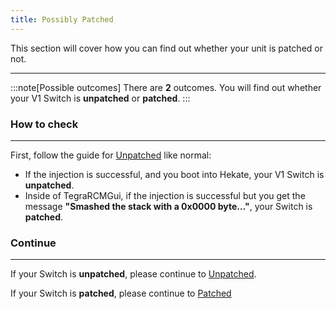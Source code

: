 ```yaml
---
title: Possibly Patched
---
```


This section will cover how you can find out whether your unit is patched or not.

---

:::note[Possible outcomes]
There are **2** outcomes. You will find out whether your V1 Switch is **unpatched** or **patched**.
:::

### How to check

---

First, follow the guide for [Unpatched](/homebrewing/unpatched) like normal:

- If the injection is successful, and you boot into Hekate, your V1 Switch is **unpatched**.
- Inside of TegraRCMGui, if the injection is successful but you get the message **"Smashed the stack with a 0x0000 byte..."**, your Switch is **patched**.

### Continue

---

If your Switch is **unpatched**, please continue to [Unpatched](/homebrewing/unpatched).

If your Switch is **patched**, please continue to [Patched](/homebrewing/patched)
